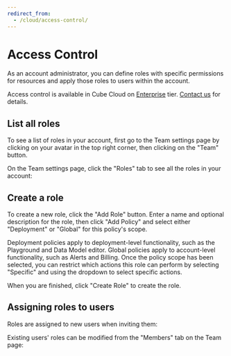 ```yaml
---
redirect_from:
  - /cloud/access-control/
---
```


# Access Control

As an account administrator, you can define roles with specific permissions for
resources and apply those roles to users within the account.

<SuccessBox>

Access control is available in Cube Cloud on
[Enterprise](https://cube.dev/pricing) tier.
[Contact us](https://cube.dev/contact) for details.

</SuccessBox>

## List all roles

To see a list of roles in your account, first go to the Team settings page by
clicking on your avatar in the top right corner, then clicking on the "Team"
button.

On the Team settings page, click the "Roles" tab to see all the roles in your
account:

<Screenshot
  alt="Cube Cloud Team Roles tab"
  src="https://ucarecdn.com/476cb30f-4939-41a8-a399-53d4f8a47dee/"
/>

## Create a role

To create a new role, click the "Add Role" button. Enter a name and optional
description for the role, then click "Add Policy" and select either "Deployment"
or "Global" for this policy's scope.

Deployment policies apply to deployment-level functionality, such as the
Playground and Data Model editor. Global policies apply to account-level
functionality, such as Alerts and Billing. Once the policy scope has been
selected, you can restrict which actions this role can perform by selecting
"Specific" and using the dropdown to select specific actions.

<Screenshot
  alt="Cube Cloud Team Roles tab"
  src="https://ucarecdn.com/2bbda93d-9da9-4c1e-8c7a-816a2d9ac8a9/"
/>

When you are finished, click "Create Role" to create the role.

## Assigning roles to users

Roles are assigned to new users when inviting them:

<Screenshot
  alt="Cube Cloud Team Roles tab"
  src="https://ucarecdn.com/5636a7d9-11de-45eb-aead-a23d9d780e52/"
/>

Existing users' roles can be modified from the "Members" tab on the Team page:

<Screenshot
  alt="Cube Cloud Team Roles tab"
  src="https://ucarecdn.com/a72cad30-487b-484a-b557-0f0e157c89b1/"
/>
